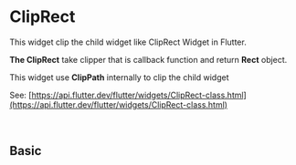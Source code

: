 
<Meta of={Stories} />

# ClipRect

This widget clip the child widget like ClipRect Widget in Flutter.

<b>The ClipRect</b> take clipper that is callback function and return <b>Rect</b> object.

This widget use <b>ClipPath</b> internally to clip the child widget

See: [https://api.flutter.dev/flutter/widgets/ClipRect-class.html](https://api.flutter.dev/flutter/widgets/ClipRect-class.html)

<br />

## Basic

<Story of={Stories.Basic} />